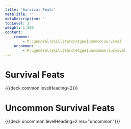 ```yaml
---
title: 'Survival Feats'
metaTitle: ''
metaDescription: ''
tocLevel: 2
weight: 1_500
content:
    common:
        - P::general|skill|!archetype|common|survival
    uncommon:
        - P::general|skill|!archetype|uncommon|survival
---
```


# Survival Feats

{{{deck common levelHeading=2}}}

# Uncommon Survival Feats

{{{deck uncommon levelHeading=2 res="uncommon"}}}
